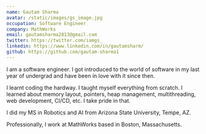```yaml
---
name: Gautam Sharma
avatar: /static/images/gs_image.jpg
occupation: Software Engineer
company: MathWorks
email: gautamsharma2813@gmail.com
twitter: https://twitter.com/iamgs_
linkedin: https://www.linkedin.com/in/gautamsharm/
github: https://github.com/gautam-sharma1
---
```


I am a software engineer. I got introduced to the world of software in my last year of undergrad and have been in love with it since then.

I learnt coding the hardway. I taught myself everything from scratch. I learned about memory layout, pointers, heap management, multithreading, web development, CI/CD, etc. I take pride in that.

I did my MS in Robotics and AI from Arizona State University, Tempe, AZ.

Professionally, I work at MathWorks based in Boston, Massachusetts.
